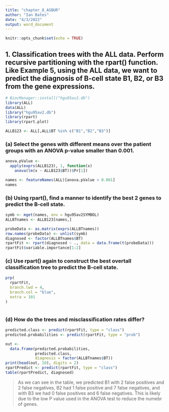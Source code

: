 ```yaml
---
title: "chapter_8_ASBUR"
author: "Ian Bates"
date: "4/3/2022"
output: word_document
---
```


```r
knitr::opts_chunk$set(echo = TRUE)
```

## 1. Classification trees with the ALL data. Perform recursive partitioning with the rpart() function. Like Example 5, using the ALL data, we want to predict the diagnosis of B-cell state B1, B2, or B3 from the gene expressions. 
```r
# BiocManager::install("hgu95av2.db")
library(ALL)
data(ALL)
library("hgu95av2.db")
library(rpart)
library(rpart.plot)

ALLB123 <- ALL[,ALL$BT %in% c("B1","B2","B3")]

```


### (a) Select the genes with different means over the patient groups with an ANOVA p-value smaller than 0.001.

```r

anova.pValue <-
  apply(exprs(ALLB123), 1, function(x)
    anova(lm(x ~ ALLB123$BT))$Pr[1])

names <- featureNames(ALL)[anova.pValue < 0.001]
names
```

### (b) Using rpart(), find a manner to identify the best 2 genes to predict the B-cell state.

```r
symb <- mget(names, env = hgu95av2SYMBOL)
ALLBTnames <- ALLB123[names,]

probeData <- as.matrix(exprs(ALLBTnames))
row.names(probeData) <- unlist(symb)
diagnosed <- factor(ALLBTnames$BT)
rpartFit <- rpart(diagnosed ~ ., data = data.frame(t(probeData)))
rpartFit$variable.importance[1:2]


```




### (c) Use rpart() again to construct the best overtall classification tree to predict the B-cell state.

```r


prp(
  rpartFit,
  branch.lwd = 4,
  branch.col = "blue",
  extra = 101
)



```


### (d) How do the trees and misclassification rates differ?

```r

predicted.class <- predict(rpartFit, type = "class")
predicted.probabilities <- predict(rpartFit, type = "prob")

out <-
  data.frame(predicted.probabilities,
             predicted.class,
             diagnosis = factor(ALLBTnames$BT))
print(head(out, 10), digits = 2)
rpartPredict <- predict(rpartFit, type = "class")
table(rpartPredict, diagnosed)


```
> As we can see in the table, we predicted B1 with 2 false positives and 2 false negatives, 
B2 had 1 false positive and 7 false negatives, and with B3 we had 0 false positives and 6 false negatives. This is likely due to the low P value used in the ANOVA test to reduce the numebr of genes.

